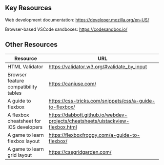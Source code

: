 ## Key Resources

Web development documentation: https://developer.mozilla.org/en-US/

Browser-based VSCode sandboxes: https://codesandbox.io/

## Other Resources

| Resource                                | URL                                                                            |
| --------------------------------------- | ------------------------------------------------------------------------------ |
| HTML Validator                          | https://validator.w3.org/#validate_by_input                                    |
| Browser feature compatibility tables    | https://caniuse.com/                                                           |
| A guide to flexbox                      | https://css-tricks.com/snippets/css/a-guide-to-flexbox/                        |
| A flexbox cheatsheet for iOS developers | https://dabbott.github.io/webdev-projects/cheatsheets/uistackview-flexbox.html |
| A game to learn flexbox layout          | https://flexboxfroggy.com/a-guide-to-flexbox/                                  |
| A game to learn grid layout             | https://cssgridgarden.com/                                                     |
